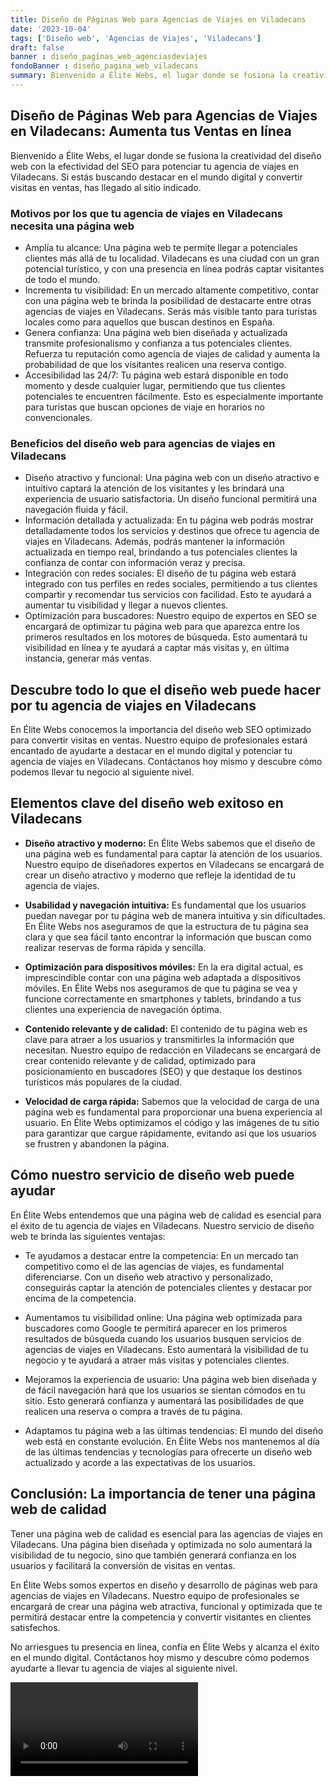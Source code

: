 ```yaml
---
title: Diseño de Páginas Web para Agencias de Viajes en Viladecans
date: '2023-10-04'
tags: ['Diseño web', 'Agencias de Viajes', 'Viladecans']
draft: false
banner : diseño_paginas_web_agenciasdeviajes
fondoBanner : diseño_pagina_web_viladecans
summary: Bienvenido a Élite Webs, el lugar donde se fusiona la creatividad del diseño web con la efectividad del SEO para potenciar tu agencia de viajes en Viladecans. Si estás buscando destacar en el mundo digital y convertir visitas en ventas, has llegado al sitio indicado.
---
```


## **Diseño de Páginas Web para Agencias de Viajes en Viladecans: Aumenta tus Ventas en línea**

Bienvenido a Élite Webs, el lugar donde se fusiona la creatividad del diseño web con la efectividad del SEO para potenciar tu agencia de viajes en Viladecans. Si estás buscando destacar en el mundo digital y convertir visitas en ventas, has llegado al sitio indicado.

### **Motivos por los que tu agencia de viajes en Viladecans necesita una página web**

- Amplía tu alcance: Una página web te permite llegar a potenciales clientes más allá de tu localidad. Viladecans es una ciudad con un gran potencial turístico, y con una presencia en línea podrás captar visitantes de todo el mundo.
- Incrementa tu visibilidad: En un mercado altamente competitivo, contar con una página web te brinda la posibilidad de destacarte entre otras agencias de viajes en Viladecans. Serás más visible tanto para turistas locales como para aquellos que buscan destinos en España.
- Genera confianza: Una página web bien diseñada y actualizada transmite profesionalismo y confianza a tus potenciales clientes. Refuerza tu reputación como agencia de viajes de calidad y aumenta la probabilidad de que los visitantes realicen una reserva contigo.
- Accesibilidad las 24/7: Tu página web estará disponible en todo momento y desde cualquier lugar, permitiendo que tus clientes potenciales te encuentren fácilmente. Esto es especialmente importante para turistas que buscan opciones de viaje en horarios no convencionales.

### **Beneficios del diseño web para agencias de viajes en Viladecans**

- Diseño atractivo y funcional: Una página web con un diseño atractivo e intuitivo captará la atención de los visitantes y les brindará una experiencia de usuario satisfactoria. Un diseño funcional permitirá una navegación fluida y fácil.
- Información detallada y actualizada: En tu página web podrás mostrar detalladamente todos los servicios y destinos que ofrece tu agencia de viajes en Viladecans. Además, podrás mantener la información actualizada en tiempo real, brindando a tus potenciales clientes la confianza de contar con información veraz y precisa.
- Integración con redes sociales: El diseño de tu página web estará integrado con tus perfiles en redes sociales, permitiendo a tus clientes compartir y recomendar tus servicios con facilidad. Esto te ayudará a aumentar tu visibilidad y llegar a nuevos clientes.
- Optimización para buscadores: Nuestro equipo de expertos en SEO se encargará de optimizar tu página web para que aparezca entre los primeros resultados en los motores de búsqueda. Esto aumentará tu visibilidad en línea y te ayudará a captar más visitas y, en última instancia, generar más ventas.

## **Descubre todo lo que el diseño web puede hacer por tu agencia de viajes en Viladecans**

En Élite Webs conocemos la importancia del diseño web SEO optimizado para convertir visitas en ventas. Nuestro equipo de profesionales estará encantado de ayudarte a destacar en el mundo digital y potenciar tu agencia de viajes en Viladecans. Contáctanos hoy mismo y descubre cómo podemos llevar tu negocio al siguiente nivel.

<GifSeo />

<Cta />

## Elementos clave del diseño web exitoso en Viladecans

- **Diseño atractivo y moderno:** En Élite Webs sabemos que el diseño de una página web es fundamental para captar la atención de los usuarios. Nuestro equipo de diseñadores expertos en Viladecans se encargará de crear un diseño atractivo y moderno que refleje la identidad de tu agencia de viajes.

- **Usabilidad y navegación intuitiva:** Es fundamental que los usuarios puedan navegar por tu página web de manera intuitiva y sin dificultades. En Élite Webs nos aseguramos de que la estructura de tu página sea clara y que sea fácil tanto encontrar la información que buscan como realizar reservas de forma rápida y sencilla.

- **Optimización para dispositivos móviles:** En la era digital actual, es imprescindible contar con una página web adaptada a dispositivos móviles. En Élite Webs nos aseguramos de que tu página se vea y funcione correctamente en smartphones y tablets, brindando a tus clientes una experiencia de navegación óptima.

- **Contenido relevante y de calidad:** El contenido de tu página web es clave para atraer a los usuarios y transmitirles la información que necesitan. Nuestro equipo de redacción en Viladecans se encargará de crear contenido relevante y de calidad, optimizado para posicionamiento en buscadores (SEO) y que destaque los destinos turísticos más populares de la ciudad.

- **Velocidad de carga rápida:** Sabemos que la velocidad de carga de una página web es fundamental para proporcionar una buena experiencia al usuario. En Élite Webs optimizamos el código y las imágenes de tu sitio para garantizar que cargue rápidamente, evitando así que los usuarios se frustren y abandonen la página.

## Cómo nuestro servicio de diseño web puede ayudar

En Élite Webs entendemos que una página web de calidad es esencial para el éxito de tu agencia de viajes en Viladecans. Nuestro servicio de diseño web te brinda las siguientes ventajas:

- Te ayudamos a destacar entre la competencia: En un mercado tan competitivo como el de las agencias de viajes, es fundamental diferenciarse. Con un diseño web atractivo y personalizado, conseguirás captar la atención de potenciales clientes y destacar por encima de la competencia.

- Aumentamos tu visibilidad online: Una página web optimizada para buscadores como Google te permitirá aparecer en los primeros resultados de búsqueda cuando los usuarios busquen servicios de agencias de viajes en Viladecans. Esto aumentará la visibilidad de tu negocio y te ayudará a atraer más visitas y potenciales clientes.

- Mejoramos la experiencia de usuario: Una página web bien diseñada y de fácil navegación hará que los usuarios se sientan cómodos en tu sitio. Esto generará confianza y aumentará las posibilidades de que realicen una reserva o compra a través de tu página.

- Adaptamos tu página web a las últimas tendencias: El mundo del diseño web está en constante evolución. En Élite Webs nos mantenemos al día de las últimas tendencias y tecnologías para ofrecerte un diseño web actualizado y acorde a las expectativas de los usuarios.

## Conclusión: La importancia de tener una página web de calidad

Tener una página web de calidad es esencial para las agencias de viajes en Viladecans. Una página bien diseñada y optimizada no solo aumentará la visibilidad de tu negocio, sino que también generará confianza en los usuarios y facilitará la conversión de visitas en ventas.

En Élite Webs somos expertos en diseño y desarrollo de páginas web para agencias de viajes en Viladecans. Nuestro equipo de profesionales se encargará de crear una página web atractiva, funcional y optimizada que te permitirá destacar entre la competencia y convertir visitantes en clientes satisfechos.

No arriesgues tu presencia en línea, confía en Élite Webs y alcanza el éxito en el mundo digital. Contáctanos hoy mismo y descubre cómo podemos ayudarte a llevar tu agencia de viajes al siguiente nivel.

<Video />

<CtaBot job='Agencias de Viajes' city='Viladecans'/>

<Gmaps query='Viladecans+españa+maps' />